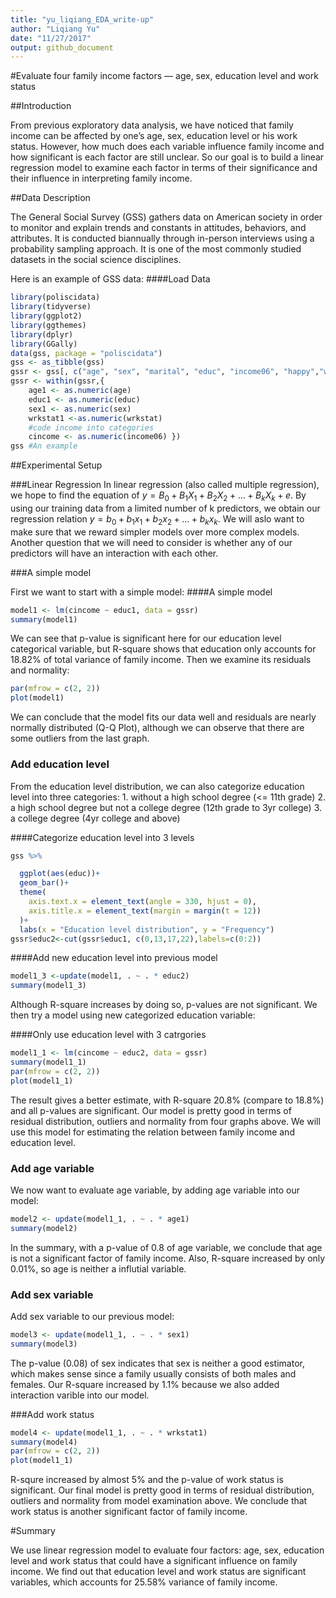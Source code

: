 ```yaml
---
title: "yu_liqiang_EDA_write-up"
author: "Liqiang Yu"
date: "11/27/2017"
output: github_document
---
```

#Evaluate four family income factors --- age, sex, education level and work status

##Introduction

From previous exploratory data analysis, we have noticed that family income can be affected by one's age, sex, education level or his work status. However, how much does each variable influence family income and how significant is each factor are still unclear. So our goal is to build a linear regression model to examine each factor in terms of their significance and their influence in interpreting family income.

##Data Description

The General Social Survey (GSS) gathers data on American society in order to monitor and explain trends and constants in attitudes, behaviors, and attributes. It is conducted biannually through in-person interviews using a probability sampling approach. It is one of the most commonly studied datasets in the social science disciplines.

Here is an example of GSS data:
####Load Data
```r
library(poliscidata)
library(tidyverse)
library(ggplot2)
library(ggthemes)
library(dplyr)
library(GGally)
data(gss, package = "poliscidata")
gss <- as_tibble(gss)
gssr <- gss[, c("age", "sex", "marital", "educ", "income06", "happy","wrkstat")]
gssr <- within(gssr,{
    age1 <- as.numeric(age) 
    educ1 <- as.numeric(educ) 
    sex1 <- as.numeric(sex)
    wrkstat1 <-as.numeric(wrkstat)
    #code income into categories
    cincome <- as.numeric(income06) })
gss #An example
```

##Experimental Setup

###Linear Regression 
In linear regression (also called multiple regression), we hope to find the equation of $y = B_0 + B_1X_1 + B_2 X_2 + ... + B_k X_k + e$. By using our training data from a limited number of k predictors, we obtain our regression relation $y = b_0 + b_1 x_1 + b_2 x_2 + ... + b_k x_k$. We will aslo want to make sure that we reward simpler models over more complex models. Another question that we will need to consider is whether any of our predictors will have an interaction with each other.

###A simple model 

First we want to start with a simple model:
####A simple model
```r

model1 <- lm(cincome ~ educ1, data = gssr)
summary(model1)
```

We can see that p-value is significant here for our education level categorical variable, but R-square shows that education only accounts for 18.82% of total variance of family income. Then we examine its residuals and normality:

```r
par(mfrow = c(2, 2))
plot(model1)
```

We can conclude that the model fits our data well and residuals are nearly normally distributed (Q-Q Plot), although we can observe that there are some outliers from the last graph. 

### Add education level

From the education level distribution, we can also categorize education level into three categories: 
1. without a high school degree (<= 11th grade) 
2. a high school degree but not a college degree (12th grade to 3yr college)
3. a college degree (4yr college and above)

####Categorize education level into 3 levels
```r
gss %>%

  ggplot(aes(educ))+
  geom_bar()+
  theme(
    axis.text.x = element_text(angle = 330, hjust = 0),
    axis.title.x = element_text(margin = margin(t = 12))
  )+
  labs(x = "Education level distribution", y = "Frequency") 
gssr$educ2<-cut(gssr$educ1, c(0,13,17,22),labels=c(0:2))

```

####Add new education level into previous model
```r
model1_3 <-update(model1, . ~ . * educ2)
summary(model1_3)

```

Although R-square increases by doing so, p-values are not significant. We then try a model using new categorized education variable:

####Only use education level with 3 catrgories
```r
model1_1 <- lm(cincome ~ educ2, data = gssr)
summary(model1_1)
par(mfrow = c(2, 2))
plot(model1_1)
```

The result gives a better estimate, with R-square 20.8% (compare to 18.8%) and all p-values are significant. Our model is pretty good in terms of residual distribution, outliers and normality from four graphs above. We will use this model for estimating the relation between family income and education level.

### Add age variable

We now want to evaluate age variable, by adding age variable into our model:
```r
model2 <- update(model1_1, . ~ . * age1)
summary(model2)
```

In the summary, with a p-value of 0.8 of age variable, we conclude that age is not a significant factor of family income. Also, R-square increased by only 0.01%, so age is neither a influtial variable.

### Add sex variable

Add sex variable to our previous model:
```r
model3 <- update(model1_1, . ~ . * sex1)
summary(model3)
```

The p-value (0.08) of sex indicates that sex is neither a good estimator, which makes sense since a family usually consists of both males and females. Our R-square increased by 1.1% because we also added interaction varible into our model.

###Add work status

```r
model4 <- update(model1_1, . ~ . * wrkstat1)
summary(model4)
par(mfrow = c(2, 2))
plot(model1_1)
```

R-squre increased by almost 5% and the p-value of work status is significant. Our final model is pretty good in terms of residual distribution, outliers and normality from model examination above. We conclude that work status is another significant factor of family income.

#Summary

We use linear regression model to evaluate four factors: age, sex, education level and work status that could have a significant influence on family income. We find out that education level and work status are significant variables, which accounts for 25.58% variance of family income. 

